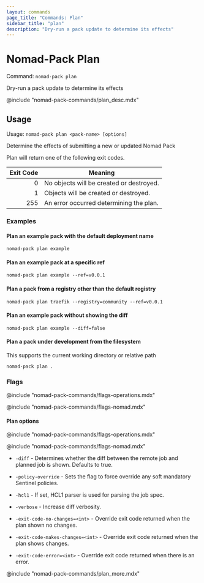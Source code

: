 ```yaml
---
layout: commands
page_title: "Commands: Plan"
sidebar_title: "plan"
description: "Dry-run a pack update to determine its effects"
---
```


# Nomad-Pack Plan

Command: `nomad-pack plan`

Dry-run a pack update to determine its effects

@include "nomad-pack-commands/plan_desc.mdx"

## Usage

Usage: `nomad-pack plan <pack-name> [options]`

Determine the effects of submitting a new or updated Nomad Pack

Plan will return one of the following exit codes.

| Exit Code | Meaning |
| ---: | --- |
| 0 | No objects will be created or destroyed. |
| 1 | Objects will be created or destroyed. |
| 255 |  An error occurred determining the plan. |

### Examples

#### Plan an example pack with the default deployment name

```shell-session
nomad-pack plan example
```

#### Plan an example pack at a specific ref

```shell-session
nomad-pack plan example --ref=v0.0.1
```

#### Plan a pack from a registry other than the default registry

```shell-session
nomad-pack plan traefik --registry=community --ref=v0.0.1
```

#### Plan an example pack without showing the diff

```shell-session
nomad-pack plan example --diff=false
```

#### Plan a pack under development from the filesystem

This supports the current working directory or relative path

```shell-session
nomad-pack plan .
```

### Flags

@include "nomad-pack-commands/flags-operations.mdx"

@include "nomad-pack-commands/flags-nomad.mdx"

#### Plan options

@include "nomad-pack-commands/flags-operations.mdx"

@include "nomad-pack-commands/flags-nomad.mdx"

- `-diff` - Determines whether the diff between the remote job and planned job
  is shown. Defaults to true.

- `-policy-override` - Sets the flag to force override any soft mandatory
  Sentinel policies.

- `-hcl1` - If set, HCL1 parser is used for parsing the job spec.

- `-verbose` - Increase diff verbosity.

- `-exit-code-no-changes=<int>` - Override exit code returned when the plan
  shown no changes.

- `-exit-code-makes-changes=<int>` - Override exit code returned when the plan
  shows changes.

- `-exit-code-error=<int>` - Override exit code returned when there is an error.

@include "nomad-pack-commands/plan_more.mdx"
